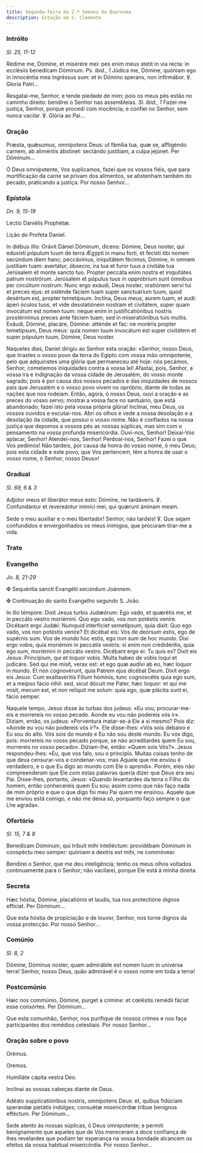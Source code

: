 ```yaml
---
title: Segunda-feira da 2.ª Semana da Quaresma
description: Estação em S. Clemente
---
```


### Intróito

<em>Sl. 25, 11-12</em>

<div class="side-by-side not-content">

Rédime me, Dómine, et miserére mei: pes enim meus stetit in via recta: in ecclésiis benedícam Dóminum. <em>Ps. ibid., 1</em> Júdica me, Dómine, quóniam ego in innocéntia mea ingréssus sum: et in Dómino sperans, non infirmábor. ℣. Gloria Patri...

Resgatai-me, Senhor, e tende piedade de mim; pois os meus pés estão no caminho direito: bendirei o Senhor nas assembleias. <em>Sl. ibid., 1</em> Fazei-me justiça, Senhor, porque procedi com inocência; e confiei no Senhor, sem nunca vacilar. ℣. Glória ao Pai...

</div>

### Oração

<div class="side-by-side not-content">

Præsta, quǽsumus, omnípotens Deus: ut fámilia tua, quæ se, affligéndo carnem, ab aliméntis ábstinet: sectándo justítiam, a culpa jejúnet. Per Dóminum...

Ó Deus omnipotente, Vos suplicamos, fazei que os vossos fiéis, que para mortificação da carne se privam dos alimentos, se abstenham também do pecado, praticando a justiça. Por nosso Senhor...

</div>

### Epístola

<em>Dn. 9, 15-19</em>

<div class="side-by-side not-content">

Léctio Daniélis Prophétæ.

Lição do Profeta Daniel.

In diébus illis: Orávit Dániel Dóminum, dicens: Dómine, Deus noster, qui eduxísti pópulum tuum de terra Ægýpti in manu forti, et fecísti tibi nomen secúndum diem hanc; peccávimus, iniquitátem fécimus, Dómine, in omnem justítiam tuam: avertátur, óbsecro, ira tua et furor tuus a civitáte tua Jerúsalem et monte sancto tuo. Propter peccáta enim nostra et iniquitátes patrum nostrórum. Jerúsalem et pópulus tuus in oppróbrium sunt ómnibus per circúitum nostrum. Nunc ergo exáudi, Deus noster, oratiónem servi tui et preces ejus: et osténde fáciem tuam super sanctuárium tuum, quod desértum est, propter temetípsum. Inclína, Deus meus, aurem tuam, et audi: áperi óculos tuos, et vide desolatiónem nostram et civitátem, super quam invocátum est nomen tuum: neque enim in justificatiónibus nostris prostérnimus preces ante fáciem tuam, sed in miseratiónibus tuis multis. Exáudi, Dómine, placáre, Dómine: atténde et fac: ne moréris propter temetípsum, Deus meus: quia nomen tuum invocátum est super civitátem et super pópulum tuum, Dómine, Deus noster.

Naqueles dias, Daniel dirigiu ao Senhor esta oração: «Senhor, nosso Deus, que tirastes o vosso povo da terra do Egipto com vossa mão omnipotente, pelo que adquiristes uma glória que permaneceu até hoje: nós pecámos, Senhor; cometemos iniquidades contra a vossa lei! Afastai, pois, Senhor, a vossa ira e indignação da vossa cidade de Jerusalém, do vosso monte sagrado; pois é por causa dos nossos pecados e das iniquidades de nossos pais que Jerusalém e o vosso povo vivem no opróbrio, diante de todas as nações que nos rodeiam. Então, agora, ó nosso Deus, ouvi a oração e as preces do vosso servo; mostrai a vossa face no santuário, que está abandonado; fazei isto pela vossa própria glória! Inclinai, meu Deus, os vossos ouvidos e escutai-nos. Abri os olhos e vede a nossa desolação e a desolação da cidade, que possui o vosso nome. Não é confiados na nossa justiça que depomos a vossos pés as nossas súplicas, mas sim com o pensamento na vossa profunda misericórdia. Ouvi-nos, Senhor! Deixai-Vos aplacar, Senhor! Atendei-nos, Senhor! Perdoai-nos, Senhor! Fazei o que Vos pedimos! Não tardeis, por causa da honra do vosso nome, ó meu Deus; pois esta cidade e este povo, que Vos pertencem, têm a honra de usar o vosso nome, ó Senhor, nosso Deus»!

</div>

### Gradual

<em>Sl. 69, 6 & 3</em>

<div class="side-by-side not-content">

Adjútor meus et liberátor meus esto: Dómine, ne tardáveris. ℣. Confundántur et revereántur inimíci mei, qui quærunt ánimam meam.

Sede o meu auxiliar e o meu libertador! Senhor, não tardeis! ℣. Que sejam confundidos e envergonhados os meus inimigos, que procuram tirar-me a vida.

</div>

### Trato


<LinkCard
  href="/missal/quaresma/quartacinzas#trato"
  title="Trato Quarta-feira de Cinzas"
/>

### Evangelho

<em>Jo. 8, 21-29</em>

<div class="side-by-side not-content">

<span class="cross text-red-500">✠</span> Sequéntia sancti Evangélii secúndum Joánnem.

<span class="cross text-red-500">✠</span> Continuação do santo Evangelho segundo S. João.

In illo témpore: Dixit Jesus turbis Judæórum: Ego vado, et quærétis me, et in peccáto vestro moriémini. Quo ego vado, vos non potéstis veníre. Dicébant ergo Judǽi: Numquid interfíciet semetípsum, quia dixit: Quo ego vado, vos non potéstis veníre? Et dicébat eis: Vos de deórsum estis, ego de supérnis sum. Vos de mundo hoc estis, ego non sum de hoc mundo. Dixi ergo vobis, quia moriémini in peccátis vestris: si enim non credidéritis, quia ego sum, moriémini in peccáto vestro. Dicébant ergo ei: Tu quis es? Dixit eis Jesus: Princípium, qui et loquor vobis. Multa habeo de vobis loqui et judicáre. Sed qui me misit, verax est: et ego quæ audívi ab eo, hæc loquor in mundo. Et non cognovérunt, quia Patrem ejus dicébat Deum. Dixit ergo eis Jesus: Cum exaltavéritis Fílium hóminis, tunc cognoscétis quia ego sum, et a meípso fácio nihil: sed, sicut dócuit me Pater, hæc loquor: et qui me misit, mecum est, et non relíquit me solum: quia ego, quæ plácita sunt ei, fácio semper.

Naquele tempo, Jesus disse às turbas dos judeus: «Eu vou; procurar-me-eis e morrereis no vosso pecado. Aonde eu vou não podereis vós ir». Diziam, então, os judeus: «Porventura matar-se-á Ele a si mesmo? Pois diz: «Aonde eu vou não podereis vós ir?». Ele disse-lhes: «Vós sois debaixo e Eu sou do alto. Vós sois do mundo e Eu não sou deste mundo. Eu vos digo, pois: morrereis no vosso pecado porque, se não acreditardes quem Eu sou, morrereis no vosso pecado». Diziam-lhe, então: «Quem sois Vós?». Jesus respondeu-lhes: «Eu, que vos falo, sou o princípio. Muitas coisas tenho de que deva censurar-vos e condenar-vos; mas Aquele que me enviou é verdadeiro, e o que Eu digo ao mundo com Ele o aprendi». Porém, eles não compreenderam que Ele com estas palavras queria dizer que Deus era seu Pai. Disse-lhes, portanto, Jesus: «Quando levantardes da terra o Filho do homem, então conhecereis quem Eu sou; assim como que não faço nada de mim próprio e que o que digo foi meu Pai quem me ensinou. Aquele que me enviou está comigo, e não me deixa só, porquanto faço sempre o que Lhe agrada».

</div>

### Ofertório

<em>Sl. 15, 7 & 8</em>

<div class="side-by-side not-content">

Benedícam Dóminum, qui tríbuit mihi intelléctum: providébam Dóminum in conspéctu meo semper: quóniam a dextris est mihi, ne commóvear.

Bendirei o Senhor, que me deu inteligência; tenho os meus olhos voltados continuamente para o Senhor; não vacilarei, porque Ele está à minha direita.

</div>

### Secreta

<div class="side-by-side not-content">

Hæc hóstia, Dómine, placatiónis et laudis, tua nos protectióne dignos effíciat. Per Dóminum...

Que esta hóstia de propiciação e de louvor, Senhor, nos torne dignos da vossa protecção. Por nosso Senhor...

</div>

### Comúnio

<em>Sl. 8, 2</em>

<div class="side-by-side not-content">

Dómine, Dóminus noster, quam admirábile est nomen tuum in univérsa terra! Senhor, nosso Deus, quão admirável é o vosso nome em toda a terra!

</div>

### Postcomúnio

<div class="side-by-side not-content">

Hæc nos commúnio, Dómine, purget a crímine: et cœléstis remédii fáciat esse consórtes. Per Dóminum...

Que esta comunhão, Senhor, nos purifique de nossos crimes e nos faça participantes dos remédios celestiais. Por nosso Senhor...

</div>

### Oração sobre o povo

<div class="side-by-side not-content">

<span class="text-red-500 text-center">Orémus.</span>

<span class="text-red-500 text-center">Oremos.</span>

Humiliáte cápita vestra Deo.

Inclinai as vossas cabeças diante de Deus.

Adésto supplicatiónibus nostris, omnípotens Deus: et, quibus fidúciam sperándæ pietátis indúlges; consuétæ misericórdiæ tríbue benígnus efféctum. Per Dóminum...

Sede atento às nossas súplicas, ó Deus omnipotente; e permiti benignamente que aqueles que de Vós mereceram a doce confiança de lhes revelardes que podiam ter esperança na vossa bondade alcancem os efeitos da vossa habitual misericórdia. Por nosso Senhor...

</div>
